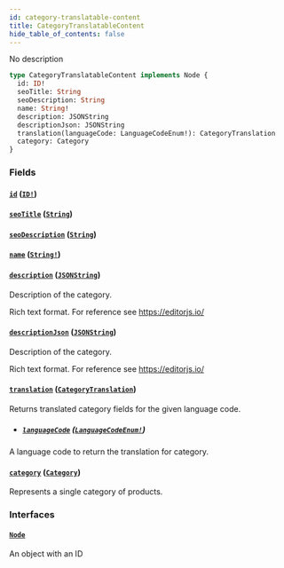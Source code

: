 ```yaml
---
id: category-translatable-content
title: CategoryTranslatableContent
hide_table_of_contents: false
---
```


No description

```graphql
type CategoryTranslatableContent implements Node {
  id: ID!
  seoTitle: String
  seoDescription: String
  name: String!
  description: JSONString
  descriptionJson: JSONString
  translation(languageCode: LanguageCodeEnum!): CategoryTranslation
  category: Category
}
```

### Fields

#### [`id`](#) ([`ID!`](../../../developer/api-reference/scalars/id))

#### [`seoTitle`](#) ([`String`](../../../developer/api-reference/scalars/string))

#### [`seoDescription`](#) ([`String`](../../../developer/api-reference/scalars/string))

#### [`name`](#) ([`String!`](../../../developer/api-reference/scalars/string))

#### [`description`](#) ([`JSONString`](../../../developer/api-reference/scalars/jsonstring))

Description of the category.

Rich text format. For reference see https://editorjs.io/

#### [`descriptionJson`](#) ([`JSONString`](../../../developer/api-reference/scalars/jsonstring))

Description of the category.

Rich text format. For reference see https://editorjs.io/

#### [`translation`](#) ([`CategoryTranslation`](../../../developer/api-reference/objects/category-translation))

Returns translated category fields for the given language code.

- ##### [`languageCode`](#) ([`LanguageCodeEnum!`](../../../developer/api-reference/enums/language-code-enum))

A language code to return the translation for category.

#### [`category`](#) ([`Category`](../../../developer/api-reference/objects/category))

Represents a single category of products.

### Interfaces

#### [`Node`](../../../developer/api-reference/interfaces/node)

An object with an ID
